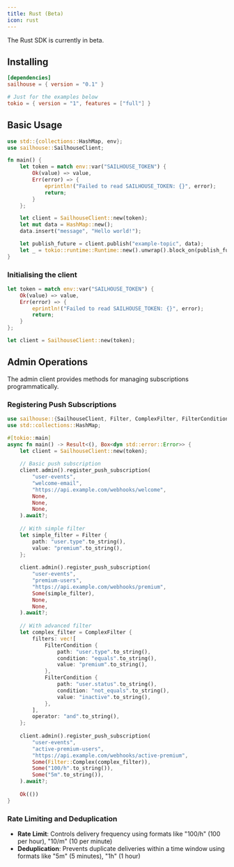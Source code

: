 ```yaml
---
title: Rust (Beta)
icon: rust
---
```


<Note>
The Rust SDK is currently in beta.
</Note>

## Installing

```toml
[dependencies]
sailhouse = { version = "0.1" }

# Just for the examples below
tokio = { version = "1", features = ["full"] }
```

## Basic Usage

```rust
use std::{collections::HashMap, env};
use sailhouse::SailhouseClient;

fn main() {
    let token = match env::var("SAILHOUSE_TOKEN") {
        Ok(value) => value,
        Err(error) => {
            eprintln!("Failed to read SAILHOUSE_TOKEN: {}", error);
            return;
        }
    };

    let client = SailhouseClient::new(token);
    let mut data = HashMap::new();
    data.insert("message", "Hello world!");

    let publish_future = client.publish("example-topic", data);
    let _ = tokio::runtime::Runtime::new().unwrap().block_on(publish_future);
}

```

### Initialising the client

```rust
let token = match env::var("SAILHOUSE_TOKEN") {
    Ok(value) => value,
    Err(error) => {
        eprintln!("Failed to read SAILHOUSE_TOKEN: {}", error);
        return;
    }
};

let client = SailhouseClient::new(token);
```

## Admin Operations

The admin client provides methods for managing subscriptions programmatically.

### Registering Push Subscriptions

```rust
use sailhouse::{SailhouseClient, Filter, ComplexFilter, FilterCondition};
use std::collections::HashMap;

#[tokio::main]
async fn main() -> Result<(), Box<dyn std::error::Error>> {
    let client = SailhouseClient::new(token);
    
    // Basic push subscription
    client.admin().register_push_subscription(
        "user-events",
        "welcome-email",
        "https://api.example.com/webhooks/welcome",
        None,
        None,
        None,
    ).await?;
    
    // With simple filter
    let simple_filter = Filter {
        path: "user.type".to_string(),
        value: "premium".to_string(),
    };
    
    client.admin().register_push_subscription(
        "user-events",
        "premium-users", 
        "https://api.example.com/webhooks/premium",
        Some(simple_filter),
        None,
        None,
    ).await?;
    
    // With advanced filter
    let complex_filter = ComplexFilter {
        filters: vec![
            FilterCondition {
                path: "user.type".to_string(),
                condition: "equals".to_string(),
                value: "premium".to_string(),
            },
            FilterCondition {
                path: "user.status".to_string(), 
                condition: "not_equals".to_string(),
                value: "inactive".to_string(),
            },
        ],
        operator: "and".to_string(),
    };
    
    client.admin().register_push_subscription(
        "user-events",
        "active-premium-users",
        "https://api.example.com/webhooks/active-premium", 
        Some(Filter::Complex(complex_filter)),
        Some("100/h".to_string()),
        Some("5m".to_string()),
    ).await?;
    
    Ok(())
}
```

### Rate Limiting and Deduplication

- **Rate Limit**: Controls delivery frequency using formats like "100/h" (100 per hour), "10/m" (10 per minute)
- **Deduplication**: Prevents duplicate deliveries within a time window using formats like "5m" (5 minutes), "1h" (1 hour)
```
